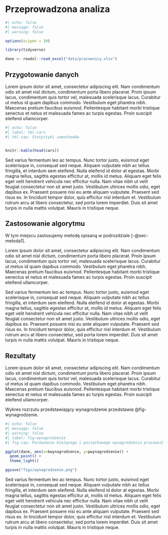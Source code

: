 # Przeprowadzona analiza

```r
#| echo: false
#| message: false
#| warning: false

options(scipen = 10)

library(tidyverse)

dane <- readxl::read_excel("data/pracownicy.xlsx")
```

## Przygotowanie danych

Lorem ipsum dolor sit amet, consectetur adipiscing elit. Nam condimentum odio sit amet nisl dictum, condimentum porta libero placerat. Proin ipsum lacus, condimentum quis tortor vel, malesuada scelerisque lacus. Curabitur ut metus id quam dapibus commodo. Vestibulum eget pharetra nibh. Maecenas pretium faucibus euismod. Pellentesque habitant morbi tristique senectus et netus et malesuada fames ac turpis egestas. Proin suscipit eleifend ullamcorper.

```r
#| echo: false
#| label: tbl-cars
#| tbl-cap: Statystyki samochodów


knitr::kable(head(cars))
```


Sed varius fermentum leo ac tempus. Nunc tortor justo, euismod eget scelerisque in, consequat sed neque. Aliquam vulputate nibh ac tellus fringilla, et interdum sem eleifend. Nulla eleifend id dolor at egestas. Morbi magna tellus, sagittis egestas efficitur at, mollis id metus. Aliquam eget felis eget velit hendrerit vehicula nec efficitur nulla. Nam vitae nibh ut velit feugiat consectetur non sit amet justo. Vestibulum ultrices mollis odio, eget dapibus ex. Praesent posuere nisi eu ante aliquam vulputate. Praesent sed risus ex. In tincidunt tempor dolor, quis efficitur nisl interdum et. Vestibulum rutrum arcu at libero consectetur, sed porta lorem imperdiet. Duis sit amet turpis in nulla mattis volutpat. Mauris in tristique neque.

## Zastosowanie algorytmu

W tym miejscu zastosujemy metodę opisaną w podrozdziale [-@sec-metoda1].

Lorem ipsum dolor sit amet, consectetur adipiscing elit. Nam condimentum odio sit amet nisl dictum, condimentum porta libero placerat. Proin ipsum lacus, condimentum quis tortor vel, malesuada scelerisque lacus. Curabitur ut metus id quam dapibus commodo. Vestibulum eget pharetra nibh. Maecenas pretium faucibus euismod. Pellentesque habitant morbi tristique senectus et netus et malesuada fames ac turpis egestas. Proin suscipit eleifend ullamcorper.

Sed varius fermentum leo ac tempus. Nunc tortor justo, euismod eget scelerisque in, consequat sed neque. Aliquam vulputate nibh ac tellus fringilla, et interdum sem eleifend. Nulla eleifend id dolor at egestas. Morbi magna tellus, sagittis egestas efficitur at, mollis id metus. Aliquam eget felis eget velit hendrerit vehicula nec efficitur nulla. Nam vitae nibh ut velit feugiat consectetur non sit amet justo. Vestibulum ultrices mollis odio, eget dapibus ex. Praesent posuere nisi eu ante aliquam vulputate. Praesent sed risus ex. In tincidunt tempor dolor, quis efficitur nisl interdum et. Vestibulum rutrum arcu at libero consectetur, sed porta lorem imperdiet. Duis sit amet turpis in nulla mattis volutpat. Mauris in tristique neque.

## Rezultaty

Lorem ipsum dolor sit amet, consectetur adipiscing elit. Nam condimentum odio sit amet nisl dictum, condimentum porta libero placerat. Proin ipsum lacus, condimentum quis tortor vel, malesuada scelerisque lacus. Curabitur ut metus id quam dapibus commodo. Vestibulum eget pharetra nibh. Maecenas pretium faucibus euismod. Pellentesque habitant morbi tristique senectus et netus et malesuada fames ac turpis egestas. Proin suscipit eleifend ullamcorper.

Wykres rozrzutu przedstawiający wynagrodzenie przedstawia @fig-wynagrodzenie.

```r
#| echo: false
#| message: false
#| warning: false
#| label: fig-wynagrodzenie
#| fig-cap: Porównanie bieżącego i początkowego wynagrodzenia pracowników

ggplot(dane, aes(x=bwynagrodzenie, y=pwynagrodzenie)) +
  geom_point() +
  theme_light()

ggsave("figs/wynagrodzenie.png")

```

Sed varius fermentum leo ac tempus. Nunc tortor justo, euismod eget scelerisque in, consequat sed neque. Aliquam vulputate nibh ac tellus fringilla, et interdum sem eleifend. Nulla eleifend id dolor at egestas. Morbi magna tellus, sagittis egestas efficitur at, mollis id metus. Aliquam eget felis eget velit hendrerit vehicula nec efficitur nulla. Nam vitae nibh ut velit feugiat consectetur non sit amet justo. Vestibulum ultrices mollis odio, eget dapibus ex. Praesent posuere nisi eu ante aliquam vulputate. Praesent sed risus ex. In tincidunt tempor dolor, quis efficitur nisl interdum et. Vestibulum rutrum arcu at libero consectetur, sed porta lorem imperdiet. Duis sit amet turpis in nulla mattis volutpat. Mauris in tristique neque.
